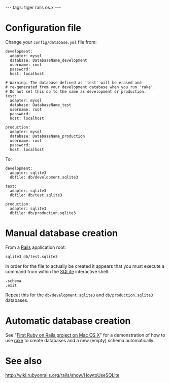 ---
tags: tiger rails os.x
---
= Configuration file =
Change your <tt>config/database.yml</tt> file from:

<pre>development:
  adapter: mysql
  database: DatabaseName_development
  username: root
  password:
  host: localhost

# Warning: The database defined as 'test' will be erased and
# re-generated from your development database when you run 'rake'.
# Do not set this db to the same as development or production.
test:
  adapter: mysql
  database: DatabaseName_test
  username: root
  password:
  host: localhost

production:
  adapter: mysql
  database: DatabaseName_production
  username: root
  password: 
  host: localhost</pre>

To:

<pre>development:
  adapter: sqlite3
  dbfile: db/development.sqlite3

test:
  adapter: sqlite3
  dbfile: db/test.sqlite3

production:
  adapter: sqlite3
  dbfile: db/production.sqlite3</pre>

= Manual database creation =

From a [[Rails]] application root:

<pre>sqlite3 db/test.sqlite3</pre>

In order for the file to actually be created it appears that you must execute a command from within the [[SQLite]] interactive shell:

<pre>.schema
.exit</pre>

Repeat this for the <tt>db/development.sqlite3</tt> and <tt>db/production.sqlite3</tt> databases.

= Automatic database creation =

See "[[First Ruby on Rails project on Mac OS X]]" for a demonstration of how to use [[rake]] to create databases and a new (empty) schema automatically.

= See also =

http://wiki.rubyonrails.org/rails/show/HowtoUseSQLite

